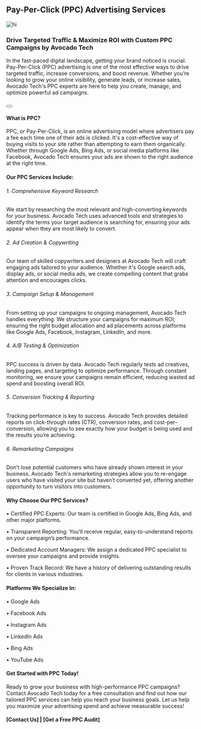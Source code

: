 
## Pay-Per-Click (PPC) Advertising Services

![hi](/assets/services/mobile-app-development/PPC.png)

### Drive Targeted Traffic & Maximize ROI with Custom PPC Campaigns by Avocado Tech

In the fast-paced digital landscape, getting your brand noticed is crucial. Pay-Per-Click (PPC) advertising is one of the most effective ways to drive targeted traffic, increase conversions, and boost revenue. Whether you’re looking to grow your online visibility, generate leads, or increase sales, Avocado Tech's PPC experts are here to help you create, manage, and optimize powerful ad campaigns.

<Link href="/contact"><Button></Button></Link>
&nbsp;

#### What is PPC?
PPC, or Pay-Per-Click, is an online advertising model where advertisers pay a fee each time one of their ads is clicked. It's a cost-effective way of buying visits to your site rather than attempting to earn them organically. Whether through Google Ads, Bing Ads, or social media platforms like Facebook, Avocado Tech ensures your ads are shown to the right audience at the right time.
#### Our PPC Services Include:
###### 1. Comprehensive Keyword Research
We start by researching the most relevant and high-converting keywords for your business. Avocado Tech uses advanced tools and strategies to identify the terms your target audience is searching for, ensuring your ads appear when they are most likely to convert.

###### 2. Ad Creation & Copywriting
Our team of skilled copywriters and designers at Avocado Tech will craft engaging ads tailored to your audience. Whether it's Google search ads, display ads, or social media ads, we create compelling content that grabs attention and encourages clicks.

###### 3. Campaign Setup & Management
From setting up your campaigns to ongoing management, Avocado Tech handles everything. We structure your campaigns for maximum ROI, ensuring the right budget allocation and ad placements across platforms like Google Ads, Facebook, Instagram, LinkedIn, and more.

###### 4. A/B Testing & Optimization
PPC success is driven by data. Avocado Tech regularly tests ad creatives, landing pages, and targeting to optimize performance. Through constant monitoring, we ensure your campaigns remain efficient, reducing wasted ad spend and boosting overall ROI.

###### 5. Conversion Tracking & Reporting
Tracking performance is key to success. Avocado Tech provides detailed reports on click-through rates (CTR), conversion rates, and cost-per-conversion, allowing you to see exactly how your budget is being used and the results you’re achieving.

###### 6. Remarketing Campaigns
Don’t lose potential customers who have already shown interest in your business. Avocado Tech's remarketing strategies allow you to re-engage users who have visited your site but haven’t converted yet, offering another opportunity to turn visitors into customers.

#### Why Choose Our PPC Services?
•	Certified PPC Experts: Our team is certified in Google Ads, Bing Ads, and other major platforms.

•	Transparent Reporting: You'll receive regular, easy-to-understand reports on your campaign’s performance.

•	Dedicated Account Managers: We assign a dedicated PPC specialist to oversee your campaigns and provide insights.

•	Proven Track Record: We have a history of delivering outstanding results for clients in various industries.

#### Platforms We Specialize In:
•	Google Ads

•	Facebook Ads

•	Instagram Ads

•	LinkedIn Ads

•	Bing Ads

•	YouTube Ads

#### Get Started with PPC Today!
Ready to grow your business with high-performance PPC campaigns? Contact Avocado Tech today for a free consultation and find out how our tailored PPC services can help you reach your business goals. Let us help you maximize your advertising spend and achieve measurable success!
#### [Contact Us] | [Get a Free PPC Audit]

